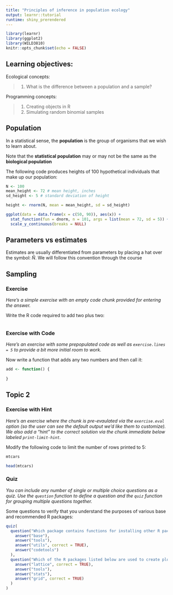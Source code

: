 ```yaml
---
title: "Principles of inference in population ecology"
output: learnr::tutorial
runtime: shiny_prerendered
---
```


```r
library(learnr)
library(ggplot2)
library(WILD3810)
knitr::opts_chunk$set(echo = FALSE)
```


## Learning objectives: 

Ecological concepts:

> 1) What is the difference between a population and a sample? 

Programming concepts:

> 1) Creating objects in R  
> 2) Simulating random binomial samples


## Population

In a statistical sense, the **population** is the group of organisms that we wish to learn about. 

Note that the **statistical population** may or may not be the same as the **biological population**

The following code produces heights of 100 hypothetical individuals that make up our population:

```r
N <- 100
mean_height <- 72 # mean height, inches
sd_height <- 5 # standard deviation of height

height <- rnorm(N, mean = mean_height, sd = sd_height)
```


```r
ggplot(data = data.frame(x = c(50, 90)), aes(x)) +
  stat_function(fun = dnorm, n = 101, args = list(mean = 72, sd = 5)) + ylab("") +
  scale_y_continuous(breaks = NULL)
```

## Parameters vs estimates

Estimates are usually differentiated from parameters by placing a hat over the symbol: $\hat{N}$. We will follow this convention through the course

## Sampling

### Exercise 

*Here's a simple exercise with an empty code chunk provided for entering the answer.*

Write the R code required to add two plus two:

```r

```

### Exercise with Code

*Here's an exercise with some prepopulated code as well as `exercise.lines = 5` to provide a bit more initial room to work.*

Now write a function that adds any two numbers and then call it:

```r
add <- function() {
  
}
```

## Topic 2

### Exercise with Hint

*Here's an exercise where the chunk is pre-evaulated via the `exercise.eval` option (so the user can see the default output we'd like them to customize). We also add a "hint" to the correct solution via the chunk immediate below labeled `print-limit-hint`.*

Modify the following code to limit the number of rows printed to 5:

```r
mtcars
```

```r
head(mtcars)
```

### Quiz

*You can include any number of single or multiple choice questions as a quiz. Use the `question` function to define a question and the `quiz` function for grouping multiple questions together.*

Some questions to verify that you understand the purposes of various base and recommended R packages:

```r
quiz(
  question("Which package contains functions for installing other R packages?",
    answer("base"),
    answer("tools"),
    answer("utils", correct = TRUE),
    answer("codetools")
  ),
  question("Which of the R packages listed below are used to create plots?",
    answer("lattice", correct = TRUE),
    answer("tools"),
    answer("stats"),
    answer("grid", correct = TRUE)
  )
)
```

